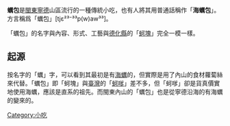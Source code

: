 {{orphan|time=2015-01-14T23:52:20+00:00}}
{{unreferenced|time=2015-01-14T23:51:37+00:00}}
'''蠣包'''是[[閩東|閩東]][[寧德|寧德]]山區流行的一種傳統小吃，也有人將其用普通話稱作「'''海蠣包'''」。方言稱爲「蠣包」[tjɛ²³⁻³³p(w)aw³³]。

「蠣包」的名字與內容、形式、工藝與[[德化縣|德化縣]]的「[[蚵塊|蚵塊]]」完全一模一樣。

== 起源 ==
按名字的「蠣」字，可以看到其最初是有[[海蠣|海蠣]]的，但實際是用了內山的食材蘿蔔絲來代替。「蠣包」即「蚵塊」與[[臺灣|臺灣]]的「[[蚵嗲|蚵嗲]]」差不多，但「蚵嗲」卻是貨真價實地使用海蠣，應該是直系的祖先。而閩東內山的「蠣包」也是從寧德沿海的有海蠣的變來的。

[[Category:小吃|Category:小吃]]